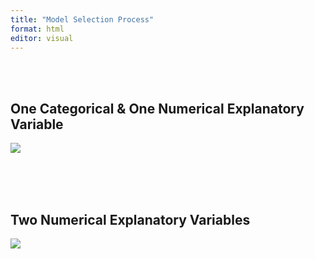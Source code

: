 ```yaml
---
title: "Model Selection Process"
format: html
editor: visual
---
```


</br> </br>

## One Categorical & One Numerical Explanatory Variable

![](one_cat_one_quant_flowchart.jpg)

</br> </br> </br>

## Two Numerical Explanatory Variables

![](two_numerical_vars_flowchart.jpg)
